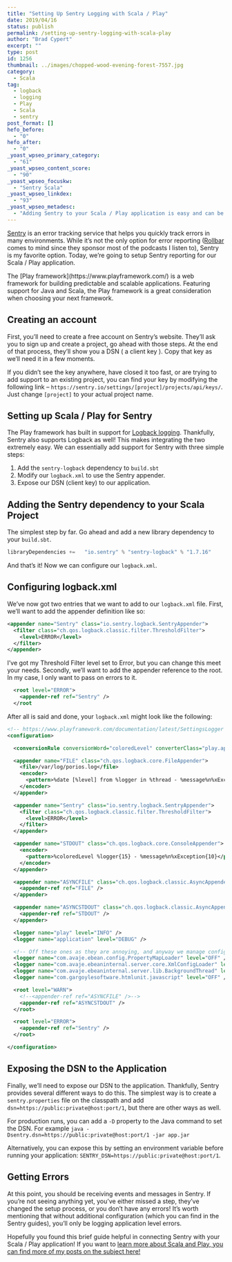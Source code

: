 ```yaml
---
title: "Setting Up Sentry Logging with Scala / Play"
date: 2019/04/16
status: publish
permalink: /setting-up-sentry-logging-with-scala-play
author: "Brad Cypert"
excerpt: ""
type: post
id: 1256
thumbnail: ../images/chopped-wood-evening-forest-7557.jpg
category:
  - Scala
tag:
  - logback
  - logging
  - Play
  - Scala
  - sentry
post_format: []
hefo_before:
  - "0"
hefo_after:
  - "0"
_yoast_wpseo_primary_category:
  - "61"
_yoast_wpseo_content_score:
  - "90"
_yoast_wpseo_focuskw:
  - "Sentry Scala"
_yoast_wpseo_linkdex:
  - "93"
_yoast_wpseo_metadesc:
  - "Adding Sentry to your Scala / Play application is easy and can be accomplished in three small steps."
---
```



[Sentry](https://sentry.io/welcome/) is an error tracking service that helps you quickly track errors in many environments. While it’s not the only option for error reporting ([Rollbar](https://rollbar.com/) comes to mind since they sponsor most of the podcasts I listen to), Sentry is my favorite option. Today, we’re going to setup Sentry reporting for our Scala / Play application.

<HeadsUp title="Unfamiliar with Play?">
  The [Play framework](https://www.playframework.com/) is a web framework for
  building predictable and scalable applications. Featuring support for Java and
  Scala, the Play framework is a great consideration when choosing your next
  framework.
</HeadsUp>

## Creating an account

First, you’ll need to create a free account on Sentry’s website. They’ll ask you to sign up and create a project, go ahead with those steps. At the end of that process, they’ll show you a DSN ( a client key ). Copy that key as we’ll need it in a few moments.

If you didn’t see the key anywhere, have closed it too fast, or are trying to add support to an existing project, you can find your key by modifying the following link – `https://sentry.io/settings/[project]/projects/api/keys/`. Just change `[project]` to your actual project name.

## Setting up Scala / Play for Sentry

The Play framework has built in support for [Logback logging](https://github.com/qos-ch/logback). Thankfully, Sentry also supports Logback as well! This makes integrating the two extremely easy. We can essentially add support for Sentry with three simple steps:

1. Add the `sentry-logback` dependency to `build.sbt`
2. Modify our `logback.xml` to use the Sentry appender.
3. Expose our DSN (client key) to our application.

## Adding the Sentry dependency to your Scala Project

The simplest step by far. Go ahead and add a new library dependency to your `build.sbt`.

```scala
libraryDependencies +=   "io.sentry" % "sentry-logback" % "1.7.16"
```

And that’s it! Now we can configure our `logback.xml`.

## Configuring logback.xml

We’ve now got two entries that we want to add to our `logback.xml` file. First, we’ll want to add the appender definition like so:

```xml
<appender name="Sentry" class="io.sentry.logback.SentryAppender">
  <filter class="ch.qos.logback.classic.filter.ThresholdFilter">
    <level>ERROR</level>
  </filter>
</appender>
```

I’ve got my Threshold Filter level set to Error, but you can change this meet your needs. Secondly, we’ll want to add the appender reference to the root. In my case, I only want to pass on errors to it.

```xml
  <root level="ERROR">
    <appender-ref ref="Sentry" />
  </root
```

After all is said and done, your `logback.xml` might look like the following:

```xml
<!-- https://www.playframework.com/documentation/latest/SettingsLogger -->
<configuration>

  <conversionRule conversionWord="coloredLevel" converterClass="play.api.libs.logback.ColoredLevel" />

  <appender name="FILE" class="ch.qos.logback.core.FileAppender">
    <file>/var/log/porios.log</file>
    <encoder>
      <pattern>%date [%level] from %logger in %thread - %message%n%xException</pattern>
    </encoder>
  </appender>

  <appender name="Sentry" class="io.sentry.logback.SentryAppender">
    <filter class="ch.qos.logback.classic.filter.ThresholdFilter">
      <level>ERROR</level>
    </filter>
  </appender>

  <appender name="STDOUT" class="ch.qos.logback.core.ConsoleAppender">
    <encoder>
      <pattern>%coloredLevel %logger{15} - %message%n%xException{10}</pattern>
    </encoder>
  </appender>

  <appender name="ASYNCFILE" class="ch.qos.logback.classic.AsyncAppender">
    <appender-ref ref="FILE" />
  </appender>

  <appender name="ASYNCSTDOUT" class="ch.qos.logback.classic.AsyncAppender">
    <appender-ref ref="STDOUT" />
  </appender>

  <logger name="play" level="INFO" />
  <logger name="application" level="DEBUG" />

  <!-- Off these ones as they are annoying, and anyway we manage configuration ourselves -->
  <logger name="com.avaje.ebean.config.PropertyMapLoader" level="OFF" />
  <logger name="com.avaje.ebeaninternal.server.core.XmlConfigLoader" level="OFF" />
  <logger name="com.avaje.ebeaninternal.server.lib.BackgroundThread" level="OFF" />
  <logger name="com.gargoylesoftware.htmlunit.javascript" level="OFF" />

  <root level="WARN">
    <!--<appender-ref ref="ASYNCFILE" />-->
    <appender-ref ref="ASYNCSTDOUT" />
  </root>

  <root level="ERROR">
    <appender-ref ref="Sentry" />
  </root>

</configuration>
```

## Exposing the DSN to the Application

Finally, we’ll need to expose our DSN to the application. Thankfully, Sentry provides several different ways to do this. The simplest way is to create a `sentry.properties` file on the classpath and add `dsn=https://public:private@host:port/1`, but there are other ways as well.

For production runs, you can add a `-D` property to the Java command to set the DSN. For example `java -Dsentry.dsn=https://public:private@host:port/1 -jar app.jar`

Alternatively, you can expose this by setting an environment variable before running your application: `SENTRY_DSN=https://public:private@host:port/1`.

## Getting Errors

At this point, you should be receiving events and messages in Sentry. If you’re not seeing anything yet, you’ve either missed a step, they’ve changed the setup process, or you don’t have any errors! It’s worth mentioning that without additional configuration (which you can find in the Sentry guides), you’ll only be logging application level errors.

Hopefully you found this brief guide helpful in connecting Sentry with your Scala / Play application! If you want to [learn more about Scala and Play, you can find more of my posts on the subject here!](/tags/scala)
